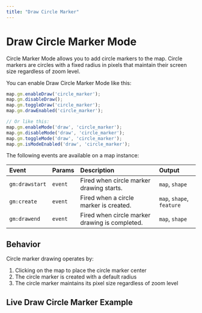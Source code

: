 ```yaml
---
title: "Draw Circle Marker"
---
```


# Draw Circle Marker Mode

Circle Marker Mode allows you to add circle markers to the map. Circle markers are circles with a fixed radius in pixels that maintain their screen size regardless of zoom level.

You can enable Draw Circle Marker Mode like this:

```js
map.gm.enableDraw('circle_marker');
map.gm.disableDraw();
map.gm.toggleDraw('circle_marker');
map.gm.drawEnabled('circle_marker');

// Or like this:
map.gm.enableMode('draw', 'circle_marker');
map.gm.disableMode('draw', 'circle_marker');
map.gm.toggleMode('draw', 'circle_marker');
map.gm.isModeEnabled('draw', 'circle_marker');
```

The following events are available on a map instance:

| Event           | Params | Description                                      | Output                    |
| :-------------- | :----- | :----------------------------------------------- |:--------------------------|
| `gm:drawstart`  | `event`| Fired when circle marker drawing starts.         | `map`, `shape`            |
| `gm:create`     | `event`| Fired when a circle marker is created.           | `map`, `shape`, `feature` |
| `gm:drawend`    | `event`| Fired when circle marker drawing is completed.   | `map`, `shape`            |

## Behavior

Circle marker drawing operates by:
1. Clicking on the map to place the circle marker center
2. The circle marker is created with a default radius
3. The circle marker maintains its pixel size regardless of zoom level

## Live Draw Circle Marker Example

<BrowserOnlyGmMap
  gmOptions={drawCircleMarkerOptions} />

